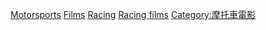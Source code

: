[[Category:各类运动片|Motorsports]]
[[Category:摩托車競賽|Films]]
[[Category:機車題材電影|Racing]]
[[Category:摩托車大眾媒體|Racing films]]
[[Category:摩托車電影|Category:摩托車電影]]